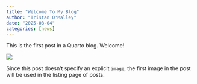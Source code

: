 ```yaml
---
title: "Welcome To My Blog"
author: "Tristan O'Malley"
date: "2025-08-04"
categories: [news]
---
```


This is the first post in a Quarto blog. Welcome!

![](thumbnail.jpg)

Since this post doesn't specify an explicit `image`, the first image in the post will be used in the listing page of posts.
